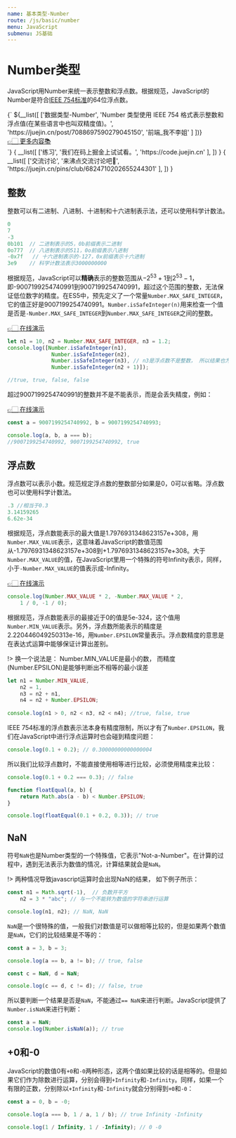 ```yaml
---
name: 基本类型-Number
route: /js/basic/number
menu: JavaScript
submenu: JS基础
---
```



# Number类型

JavaScript用Number来统一表示整数和浮点数。根据规范，JavaScript的Number是符合[IEEE 754标准](https://baike.baidu.com/item/IEEE%20754)的64位浮点数。



<Tabs activeId="1" minHeight="180px">
  <Tabs.Tab id="1" title="参考资料📖">{`
    ${__list([
      ['数据类型-Number',
       'Number 类型使用 IEEE 754 格式表示整数和浮点值(在某些语言中也叫双精度值)。',
       'https://juejin.cn/post/7088697590279045150',
       '前端_我不李姐'
      ]
    ])}
    <div class="more"><a href="https://juejin.cn/search?query=Number" target="_blank">👉🏻 更多内容📚</a></div>
  `}</Tabs.Tab>
  <Tabs.Tab id="2" title="练习题📝">{
    __list([
      ['练习',
       '我们在码上掘金上试试看。',
       'https://code.juejin.cn'
      ],
    ])
  }</Tabs.Tab>
  <Tabs.Tab id="3" title="交流讨论🔥">{
    __list([
      ['交流讨论',
       '来沸点交流讨论吧💬',
       'https://juejin.cn/pins/club/6824710202655244301'
      ],
    ])
  }</Tabs.Tab>
</Tabs>


## 整数

整数可以有二进制、八进制、十进制和十六进制表示法，还可以使用科学计数法。

```js
0
7
-3
0b101  // 二进制表示的5，0b前缀表示二进制
0o777  // 八进制表示的511，0o前缀表示八进制
-0x7f   // 十六进制表示的-127，0x前缀表示十六进制
3e9    // 科学计数法表示3000000000
```

根据规范，JavaScript可以**精确**表示的整数范围从$-2^{53}+1$到$2^{53}-1$，即-9007199254740991到9007199254740991，超过这个范围的整数，无法保证低位数字的精度。在ES5中，预先定义了一个常量`Number.MAX_SAFE_INTEGER`，它的值正好是9007199254740991。`Number.isSafeInteger(n)`用来检查一个值是否是`-Number.MAX_SAFE_INTEGER`到`Number.MAX_SAFE_INTEGER`之间的整数。

[👉🏻 在线演示](https://code.juejin.cn/pen/7108539767356129287)
```js
let n1 = 10, n2 = Number.MAX_SAFE_INTEGER, n3 = 1.2;
console.log([Number.isSafeInteger(n1),
			  Number.isSafeInteger(n2),
			  Number.isSafeInteger(n3), // n3是浮点数不是整数， 所以结果也为false
			  Number.isSafeInteger(n2 + 1)]);

//true, true, false, false
```

超过9007199254740991的整数并不是不能表示，而是会丢失精度，例如：

[👉🏻 在线演示](https://code.juejin.cn/pen/7108548926332108837)
```js
const a = 9007199254740992, b = 9007199254740993;

console.log(a, b, a === b);
//9007199254740992, 9007199254740992, true
```

## 浮点数

浮点数可以表示小数。规范规定浮点数的整数部分如果是0，0可以省略。浮点数也可以使用科学计数法。

```js
.3 //相当于0.3
3.14159265
6.62e-34 
```

根据规范，浮点数能表示的最大值是1.7976931348623157e+308，用`Number.MAX_VALUE`表示，这意味着JavaScript的数值范围从-1.7976931348623157e+308到+1.7976931348623157e+308。大于`Number.MAX_VALUE`的值，在JavaScript里用一个特殊的符号Infinity表示，同样，小于`-Number.MAX_VALUE`的值表示成-Infinity。


[👉🏻 在线演示](https://code.juejin.cn/pen/7108560210805030942)
```js
console.log(Number.MAX_VALUE * 2, -Number.MAX_VALUE * 2,
	1 / 0, -1 / 0);
```

根据规范，浮点数能表示的最接近于0的值是5e-324，这个值用`Number.MIN_VALUE`表示。另外，浮点数所能表示的精度是2.220446049250313e-16，用`Number.EPSILON`常量表示。浮点数精度的意思是在表达式运算中能够保证计算出差别。

!> 换一个说法是： Number.MIN_VALUE是最小的数， 而精度(Number.EPSILON)是能够判断出不相等的最小误差

<JCode codeId="7108560773164564494" lazy={true}/>

```js
let n1 = Number.MIN_VALUE,
    n2 = 1,
    n3 = n2 + n1,
    n4 = n2 + Number.EPSILON;
    
console.log(n1 > 0, n2 < n3, n2 < n4); //true, false, true
```

IEEE 754标准的浮点数表示法本身有精度限制，所以才有了`Number.EPSILON`，我们在JavaScript中进行浮点运算时也会碰到精度问题：

<JCode codeId="7108561232612818951" lazy={true}/>

```js
console.log(0.1 + 0.2); // 0.30000000000000004
```

所以我们比较浮点数时，不能直接使用相等进行比较，必须使用精度来比较：

<JCode codeId="7108561526969073695" lazy={true}/>

```js
console.log(0.1 + 0.2 === 0.3); // false

function floatEqual(a, b) {
	return Math.abs(a - b) < Number.EPSILON;
}

console.log(floatEqual(0.1 + 0.2, 0.3)); // true
```

## NaN

符号`NaN`也是Number类型的一个特殊值，它表示"Not-a-Number"。在计算的过程中，遇到无法表示为数值的情况，计算结果就会是`NaN`。

!> 两种情况导致javascript运算时会出现NaN的结果， 如下例子所示：

<JCode codeId="7108562003358121991" lazy={true}/>

```js
const n1 = Math.sqrt(-1),  // 负数开平方
	n2 = 3 * "abc";	// 与一个不能转为数值的字符串进行运算

console.log(n1, n2); // NaN, NaN 
```

`NaN`是一个很特殊的值，一般我们对数值是可以做相等比较的，但是如果两个数值是`NaN`，它们的比较结果是不等的：

<JCode codeId="7108562354614304781" lazy={true}/>

```js
const a = 3, b = 3;

console.log(a == b, a != b); // true, false

const c = NaN, d = NaN;

console.log(c == d, c != d); // false, true
```

所以要判断一个结果是否是`NaN`，不能通过`== NaN`来进行判断。JavaScript提供了`Number.isNaN`来进行判断：

<JCode codeId="7108562962247319582" lazy={true}/>

```js
const a = NaN;
console.log(Number.isNaN(a)); // true
```

## +0和-0

JavaScript的数值0有`+0`和`-0`两种形态，这两个值如果比较的话是相等的。但是如果它们作为除数进行运算，分别会得到`+Infinity`和`-Infinity`。同样，如果一个有限的正数，分别除以`+Infinity`和`-Infinity`就会分别得到`+0`和`-0`：

<JCode codeId="7108563295614795812" lazy={true}/>

```js
const a = 0, b = -0;

console.log(a === b, 1 / a, 1 / b); // true Infinity -Infinity

console.log(1 / Infinity, 1 / -Infinity); // 0 -0
```
